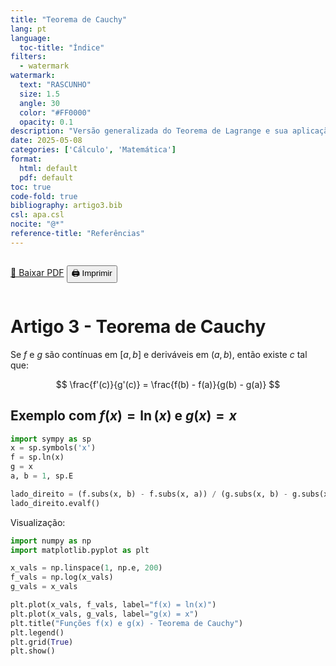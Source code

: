 ```yaml
---
title: "Teorema de Cauchy"
lang: pt
language:
  toc-title: "Índice"
filters:
  - watermark
watermark:
  text: "RASCUNHO"
  size: 1.5
  angle: 30
  color: "#FF0000"
  opacity: 0.1
description: "Versão generalizada do Teorema de Lagrange e sua aplicação prática em funções contínuas e deriváveis."
date: 2025-05-08
categories: ['Cálculo', 'Matemática']
format:
  html: default
  pdf: default
toc: true
code-fold: true
bibliography: artigo3.bib
csl: apa.csl
nocite: "@*"
reference-title: "Referências"
---
```


::: {.content-visible when-format="html"}
<div style="display: flex; gap: 1rem; margin-bottom: 1rem;">
  <a href="./index.pdf" target="_blank" class="btn btn-primary">📄 Baixar PDF</a>
  <button onclick="window.print()" class="btn btn-outline-secondary">🖨️ Imprimir</button>
</div>
:::

<div style="margin-top: 2rem;"></div>


# Artigo 3 - Teorema de Cauchy

Se $f$ e $g$ são contínuas em $[a,b]$ e deriváveis em $(a,b)$, então existe $c$ tal que:

$$
\frac{f'(c)}{g'(c)} = \frac{f(b) - f(a)}{g(b) - g(a)}
$$

## Exemplo com $f(x) = \ln(x)$ e $g(x) = x$

```python
import sympy as sp
x = sp.symbols('x')
f = sp.ln(x)
g = x
a, b = 1, sp.E

lado_direito = (f.subs(x, b) - f.subs(x, a)) / (g.subs(x, b) - g.subs(x, a))
lado_direito.evalf()
```

Visualização:

```python
import numpy as np
import matplotlib.pyplot as plt

x_vals = np.linspace(1, np.e, 200)
f_vals = np.log(x_vals)
g_vals = x_vals

plt.plot(x_vals, f_vals, label="f(x) = ln(x)")
plt.plot(x_vals, g_vals, label="g(x) = x")
plt.title("Funções f(x) e g(x) - Teorema de Cauchy")
plt.legend()
plt.grid(True)
plt.show()
```